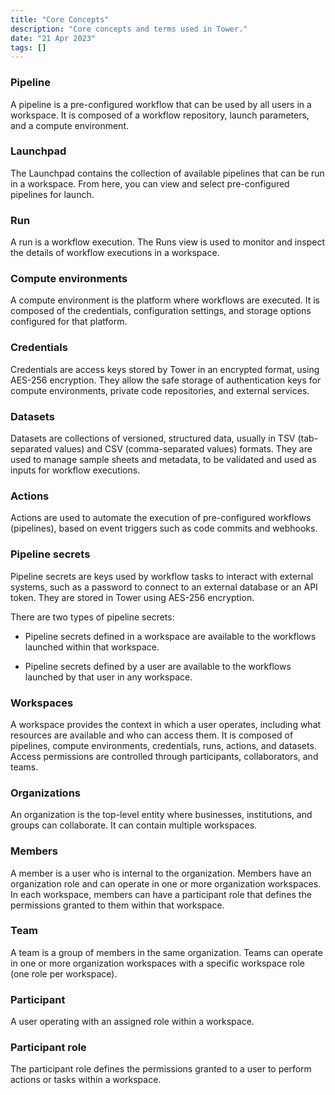 ```yaml
---
title: "Core Concepts"
description: "Core concepts and terms used in Tower."
date: "21 Apr 2023"
tags: []
---
```


### Pipeline

A pipeline is a pre-configured workflow that can be used by all users in a workspace. It is composed of a workflow repository, launch parameters, and a compute environment.

### Launchpad

The Launchpad contains the collection of available pipelines that can be run in a workspace. From here, you can view and select pre-configured pipelines for launch.

### Run

A run is a workflow execution. The Runs view is used to monitor and inspect the details of workflow executions in a workspace.

### Compute environments

A compute environment is the platform where workflows are executed. It is composed of the credentials, configuration settings, and storage options configured for that platform.

### Credentials

Credentials are access keys stored by Tower in an encrypted format, using AES-256 encryption. They allow the safe storage of authentication keys for compute environments, private code repositories, and external services.

### Datasets

Datasets are collections of versioned, structured data, usually in TSV (tab-separated values) and CSV (comma-separated values) formats. They are used to manage sample sheets and metadata, to be validated and used as inputs for workflow executions.

### Actions

Actions are used to automate the execution of pre-configured workflows (pipelines), based on event triggers such as code commits and webhooks.

### Pipeline secrets

Pipeline secrets are keys used by workflow tasks to interact with external systems, such as a password to connect to an external database or an API token. They are stored in Tower using AES-256 encryption.

There are two types of pipeline secrets:

- Pipeline secrets defined in a workspace are available to the workflows launched within that workspace.

- Pipeline secrets defined by a user are available to the workflows launched by that user in any workspace.

### Workspaces

A workspace provides the context in which a user operates, including what resources are available and who can access them. It is composed of pipelines, compute environments, credentials, runs, actions, and datasets. Access permissions are controlled through participants, collaborators, and teams.

### Organizations

An organization is the top-level entity where businesses, institutions, and groups can collaborate. It can contain multiple workspaces.

### Members

A member is a user who is internal to the organization. Members have an organization role and can operate in one or more organization workspaces. In each workspace, members can have a participant role that defines the permissions granted to them within that workspace.

### Team

A team is a group of members in the same organization. Teams can operate in one or more organization workspaces with a specific workspace role (one role per workspace).

### Participant

A user operating with an assigned role within a workspace.

### Participant role

The participant role defines the permissions granted to a user to perform actions or tasks within a workspace.
